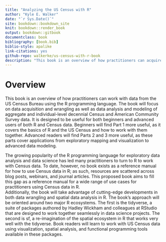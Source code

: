 ```yaml
--- 
title: "Analyzing the US Census with R"
author: "Kyle E. Walker"
date: "`r Sys.Date()`"
site: bookdown::bookdown_site
knit: bookdown::render_book
output: bookdown::gitbook
documentclass: book
bibliography: [book.bib]
biblio-style: apalike
link-citations: yes
github-repo: walkerke/us-census-with-r-book
description: "This book is an overview of how practitioners can acquire, wrangle, visualize, and model data from the US Census Bureau with the R programming language."
---
```


# Overview

This book is an overview of how practitioners can work with data from the US Census Bureau using the R programming language.  The book will focus on data acquisition and wrangling as well as data analysis and modeling of aggregate and individual-level decennial Census and American Community Survey data.  It is designed to be useful for both beginners and advanced users of both R and Census data.  Beginners will find Part 1 more useful, as it covers the basics of R and the US Census and how to work with them together.  Advanced readers will find Parts 2 and 3 more useful, as these parts cover applications from exploratory mapping and visualization to advanced data modeling.  

The growing popularity of the R programming language for exploratory data analysis and data science has led many practitioners to turn to R to work with Census data.  To date, however, no book exists as a reference manual for how to use Census data in R; as such, resources are scattered across blog posts, webinars, and journal articles.  This proposed book aims to fill this gap as a reference manual for a wide range of use cases for practitioners using Census data in R.  
Additionally, the book will take advantage of cutting-edge developments in both data wrangling and spatial data analysis in R.  The book’s approach will be oriented around two major R ecosystems.  The first is the tidyverse, a suite of packages authored by Hadley Wickham and colleagues at RStudio that are designed to work together seamlessly in data science projects.  The second is sf, a re-imagination of the spatial ecosystem in R that works very well with the tidyverse.  Book readers will learn to work with US Census data using visualization, spatial analysis, and functional programming tools available in these packages.  
